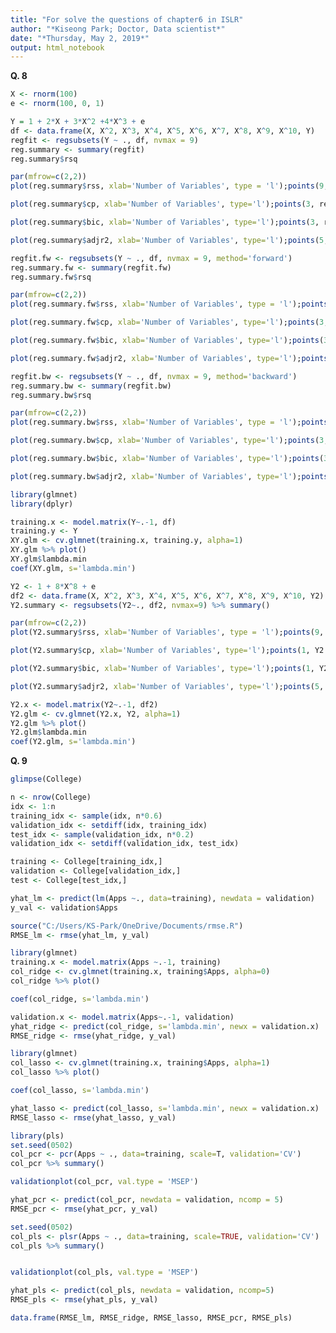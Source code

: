 ```yaml
---
title: "For solve the questions of chapter6 in ISLR"
author: "*Kiseong Park; Doctor, Data scientist*"
date: "*Thursday, May 2, 2019*"
output: html_notebook
---
```


**Q. 8**

```r
X <- rnorm(100)
e <- rnorm(100, 0, 1)

Y = 1 + 2*X + 3*X^2 +4*X^3 + e
df <- data.frame(X, X^2, X^3, X^4, X^5, X^6, X^7, X^8, X^9, X^10, Y)
regfit <- regsubsets(Y ~ ., df, nvmax = 9)
reg.summary <- summary(regfit)
reg.summary$rsq

par(mfrow=c(2,2))
plot(reg.summary$rss, xlab='Number of Variables', type = 'l');points(9, reg.summary$rss[9], col="red", cex=2, pch=20)

plot(reg.summary$cp, xlab='Number of Variables', type='l');points(3, reg.summary$cp[3], col="red", cex=2, pch=20)

plot(reg.summary$bic, xlab='Number of Variables', type='l');points(3, reg.summary$bic[3], col="red", cex=2, pch=20)

plot(reg.summary$adjr2, xlab='Number of Variables', type='l');points(5, reg.summary$adjr2[5], col="red", cex=2, pch=20)
```

```r
regfit.fw <- regsubsets(Y ~ ., df, nvmax = 9, method='forward')
reg.summary.fw <- summary(regfit.fw)
reg.summary.fw$rsq

par(mfrow=c(2,2))
plot(reg.summary.fw$rss, xlab='Number of Variables', type = 'l');points(9, reg.summary.fw$rss[9], col="red", cex=2, pch=20)

plot(reg.summary.fw$cp, xlab='Number of Variables', type='l');points(3, reg.summary.fw$cp[3], col="red", cex=2, pch=20)

plot(reg.summary.fw$bic, xlab='Number of Variables', type='l');points(3, reg.summary.fw$bic[3], col="red", cex=2, pch=20)

plot(reg.summary.fw$adjr2, xlab='Number of Variables', type='l');points(5, reg.summary.fw$adjr2[5], col="red", cex=2, pch=20)
```


```r
regfit.bw <- regsubsets(Y ~ ., df, nvmax = 9, method='backward')
reg.summary.bw <- summary(regfit.bw)
reg.summary.bw$rsq

par(mfrow=c(2,2))
plot(reg.summary.bw$rss, xlab='Number of Variables', type = 'l');points(9, reg.summary.bw$rss[9], col="red", cex=2, pch=20)

plot(reg.summary.bw$cp, xlab='Number of Variables', type='l');points(3, reg.summary.bw$cp[3], col="red", cex=2, pch=20)

plot(reg.summary.bw$bic, xlab='Number of Variables', type='l');points(3, reg.summary.bw$bic[3], col="red", cex=2, pch=20)

plot(reg.summary.bw$adjr2, xlab='Number of Variables', type='l');points(5, reg.summary.bw$adjr2[5], col="red", cex=2, pch=20)
```

```r
library(glmnet)
library(dplyr)

training.x <- model.matrix(Y~.-1, df)
training.y <- Y
XY.glm <- cv.glmnet(training.x, training.y, alpha=1)
XY.glm %>% plot()
XY.glm$lambda.min
coef(XY.glm, s='lambda.min')
```

```r
Y2 <- 1 + 8*X^8 + e
df2 <- data.frame(X, X^2, X^3, X^4, X^5, X^6, X^7, X^8, X^9, X^10, Y2)
Y2.summary <- regsubsets(Y2~., df2, nvmax=9) %>% summary()

par(mfrow=c(2,2))
plot(Y2.summary$rss, xlab='Number of Variables', type = 'l');points(9, Y2.summary$rss[9], col="red", cex=2, pch=20)

plot(Y2.summary$cp, xlab='Number of Variables', type='l');points(1, Y2.summary$cp[1], col="red", cex=2, pch=20)

plot(Y2.summary$bic, xlab='Number of Variables', type='l');points(1, Y2.summary$bic[1], col="red", cex=2, pch=20)

plot(Y2.summary$adjr2, xlab='Number of Variables', type='l');points(5, Y2.summary$adjr2[5], col="red", cex=2, pch=20)

Y2.x <- model.matrix(Y2~.-1, df2)
Y2.glm <- cv.glmnet(Y2.x, Y2, alpha=1)
Y2.glm %>% plot()
Y2.glm$lambda.min
coef(Y2.glm, s='lambda.min')
```

**Q. 9**

```r
glimpse(College)

n <- nrow(College)
idx <- 1:n
training_idx <- sample(idx, n*0.6)
validation_idx <- setdiff(idx, training_idx)
test_idx <- sample(validation_idx, n*0.2)
validation_idx <- setdiff(validation_idx, test_idx)

training <- College[training_idx,]
validation <- College[validation_idx,]
test <- College[test_idx,]

yhat_lm <- predict(lm(Apps ~., data=training), newdata = validation)
y_val <- validation$Apps

source("C:/Users/KS-Park/OneDrive/Documents/rmse.R")
RMSE_lm <- rmse(yhat_lm, y_val)
```


```r
library(glmnet)
training.x <- model.matrix(Apps ~.-1, training)
col_ridge <- cv.glmnet(training.x, training$Apps, alpha=0)
col_ridge %>% plot()

coef(col_ridge, s='lambda.min')

validation.x <- model.matrix(Apps~.-1, validation)
yhat_ridge <- predict(col_ridge, s='lambda.min', newx = validation.x)
RMSE_ridge <- rmse(yhat_ridge, y_val)
```


```r
library(glmnet)
col_lasso <- cv.glmnet(training.x, training$Apps, alpha=1)
col_lasso %>% plot()

coef(col_lasso, s='lambda.min')

yhat_lasso <- predict(col_lasso, s='lambda.min', newx = validation.x)
RMSE_lasso <- rmse(yhat_lasso, y_val)
```



```r
library(pls)
set.seed(0502)
col_pcr <- pcr(Apps ~ ., data=training, scale=T, validation='CV')
col_pcr %>% summary()

validationplot(col_pcr, val.type = 'MSEP')

yhat_pcr <- predict(col_pcr, newdata = validation, ncomp = 5)
RMSE_pcr <- rmse(yhat_pcr, y_val)
```


```r
set.seed(0502)
col_pls <- plsr(Apps ~ ., data=training, scale=TRUE, validation='CV')
col_pls %>% summary()


validationplot(col_pls, val.type = 'MSEP')

yhat_pls <- predict(col_pls, newdata = validation, ncomp=5)
RMSE_pls <- rmse(yhat_pls, y_val)
```



```r
data.frame(RMSE_lm, RMSE_ridge, RMSE_lasso, RMSE_pcr, RMSE_pls)
```
